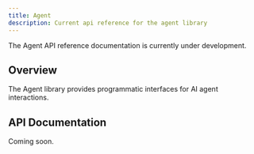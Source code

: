```yaml
---
title: Agent
description: Current api reference for the agent library
---
```


The Agent API reference documentation is currently under development.

## Overview

The Agent library provides programmatic interfaces for AI agent interactions.

## API Documentation

Coming soon.
